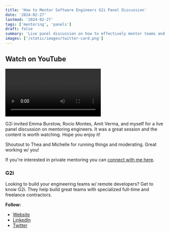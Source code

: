 ```yaml
---
title: 'How to Mentor Software Engineers G2i Panel Discussion'
date: '2024-02-27'
lastmod: '2024-02-27'
tags: ['mentoring', 'panels']
draft: false
summary: 'Live panel discussion on how to effectively mentor teams and software engineers.'
images: ['/static/images/twitter-card.png']
---
```


## Watch on YouTube

<Video
  title="How to Mentor Software Engineers G2i Panel Discussion"
  url="https://www.youtube.com/embed/97GC4yaI-o4?si=PQ7vNpAz2LiUx-7"
/>

G2i invited Emma Burstow, Rocio Montes, Amit Verma, and myself for a live panel discussion on mentoring engineers. It was a great session and the content is worth watching. Hope you enjoy it!

Shoutout to Thea and Michelle for running things and moderating. Great working w/ you!

If you're interested in private mentoring you can <a href="/connect">connect with me here</a>.

### G2i

Looking to build your engineering teams w/ remote developers? Get to know G2i. They help build great teams with specialized full-time and freelance contractors.

**Follow:**

- [Website](https://www.g2i.co/)
- [LinkedIn](https://www.linkedin.com/company/g2i-inc-/?miniCompanyUrn=urn%3Ali%3Afs_miniCompany%3A7790167)
- [Twitter](https://twitter.com/g2i_co?lang=en)
